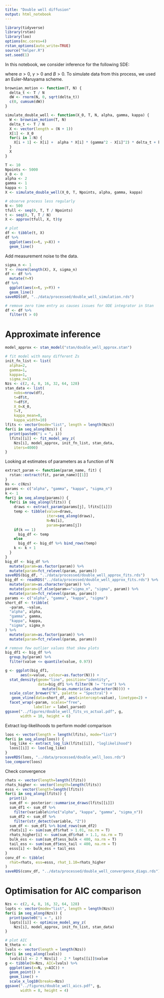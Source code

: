 ```yaml
---
title: "Double well diffusion"
output: html_notebook
---
```


```r
library(tidyverse)
library(rstan)
library(loo)
options(mc.cores=4)
rstan_options(auto_write=TRUE)
source("helper.R")
set.seed(1)
```

In this notebook, we consider inference for the following SDE:

\begin{equation}
 dX(t) = \alpha X(t) (\gamma^2 - X(t)^2) dt + \kappa dW(t)
\end{equation}

where $\alpha>0$, $\gamma>0$ and $B>0$. To simulate data from this process, we used an Euler-Maruyama scheme.

```r
brownian_motion <- function(T, N) {
  delta_t <- T / N
  dW <- rnorm(N, 0, sqrt(delta_t))
  c(0, cumsum(dW))
}

simulate_double_well <- function(X_0, T, N, alpha, gamma, kappa) {
  W <- brownian_motion(T, N)
  delta_t <- T / N
  X <- vector(length = (N + 1))
  X[1] <- X_0
  for(i in 1:N) {
    X[i + 1] <- X[i] +  alpha * X[i] * (gamma^2 - X[i]^2) * delta_t + kappa * (W[i + 1] - W[i])
  }
  X
}

T <- 10
Npoints <- 5000
X_0 <- 0
alpha <- 2
gamma <- 1
kappa <- 1
X <- simulate_double_well(X_0, T, Npoints, alpha, gamma, kappa)

# observe process less regularly
N <- 500
tfull <- seq(0, T, T / Npoints)
t <- seq(0, T, T / N)
X <- approx(tfull, X, t)$y

# plot
df <- tibble(t, X)
df %>% 
  ggplot(aes(x=t, y=X)) +
  geom_line()
```

Add measurement noise to the data.
```r
sigma_n <- 1
Y <- rnorm(length(X), X, sigma_n)
df <- df %>% 
  mutate(Y=Y)
df %>%
  ggplot(aes(x=t, y=Y)) +
  geom_line()
saveRDS(df, "../data/processed/double_well_simulation.rds")

# remove zero time entry as causes issues for ODE integrator in Stan
df <- df %>% 
  filter(t > 0)
```


# Approximate inference
```r
model_approx <- stan_model("stan/double_well_approx.stan")

# fit model with many different Zs
init_fn_list <- list(
  alpha=2,
  gamma=1,
  kappa=1,
  sigma_n=1)
Nzs <- c(2, 4, 8, 16, 32, 64, 128)
stan_data <- list(
    nobs=nrow(df),
    t=df$t,
    Y=df$Y,
    X_0=X_0,
    T=T,
    kappa_mean=0,
    kappa_width=10)
lfits <- vector(mode="list", length = length(Nzs))
for(i in seq_along(Nzs)) {
  print(paste0("i = ", i))
  lfits[[i]] <- fit_model_any_z(
    Nzs[i], model_approx, init_fn_list, stan_data,
    iters=4000)
}
```

Looking at estimates of parameters as a function of N
```r
extract_param <- function(param_name, fit) {
  rstan::extract(fit, param_name)[[1]]
}
Ns <- c(Nzs)
params <- c("alpha", "gamma", "kappa", "sigma_n")
k <- 1
for(j in seq_along(params)) {
  for(i in seq_along(lfits)) {
    draws <- extract_param(params[j], lfits[[i]])
    temp <- tibble(value=draws,
                   iter=seq_along(draws),
                   N=Ns[i],
                   param=params[j])
    if(k == 1)
      big_df <- temp
    else
      big_df <- big_df %>% bind_rows(temp)
    k <- k + 1
  }
}
big_df <- big_df %>% 
  mutate(param=as.factor(param)) %>% 
  mutate(param=fct_relevel(param, params))
saveRDS(big_df, "../data/processed/double_well_approx_fits.rds")
big_df <- readRDS("../data/processed/double_well_approx_fits.rds") %>% 
  mutate(param=as.character(param)) %>% 
  mutate(param=if_else(param=="sigma_n", "sigma", param)) %>% 
  mutate(param=fct_relevel(param, params))
params <- c("alpha", "gamma", "kappa", "sigma")
short_df <- tribble(
  ~param, ~value,
  "alpha", alpha,
  "gamma", gamma,
  "kappa", kappa,
  "sigma", sigma_n
) %>% 
  mutate(param=as.factor(param)) %>% 
  mutate(param=fct_relevel(param, params))

# remove few outlier values that skew plots
big_df1 <- big_df %>% 
  group_by(param) %>% 
  filter(value <= quantile(value, 0.97))

g <- ggplot(big_df1,
       aes(x=value, colour=as.factor(N))) +
  stat_density(geom="line", position="identity",
               data=big_df1 %>% filter(N != "true") %>%
                 mutate(N=as.numeric(as.character(N)))) +
  scale_color_brewer("N", palette = "Spectral") +
   geom_vline(data=short_df, aes(xintercept=value), linetype=2) +
  facet_wrap(~param, scales="free",
             labeller = label_parsed)
ggsave("../figures/double_well_fits_vs_actual.pdf", g,
       width = 10, height = 6)
```

Extract log-likelihoods to perform model comparison
```r
loos <- vector(length = length(lfits), mode="list")
for(i in seq_along(loos)) {
  log_like <- extract_log_lik(lfits[[i]], "loglikelihood")
  loos[[i]] <- loo(log_like)
}
saveRDS(loos, "../data/processed/double_well_loos.rds")
loo_compare(loos)
```

Check convergence
```r
rhats <- vector(length=length(lfits))
rhats_higher <- vector(length=length(lfits))
esss <- vector(length=length(lfits))
for(i in seq_along(lfits)) {
  print(i)
  sum_df <- posterior::summarise_draws(lfits[[i]])
  sum_df1 <- sum_df %>% 
    filter(variable%in%c("alpha", "kappa", "gamma", "sigma_n"))
  sum_df2 <- sum_df %>% 
    filter(str_detect(variable, "Z"))
  sum_df <- sum_df1 %>% bind_rows(sum_df2)
  rhats[i] <- sum(sum_df$rhat > 1.01, na.rm = T)
  rhats_higher[i] <- sum(sum_df$rhat > 1.1, na.rm = T)
  bulk_ess <- sum(sum_df$ess_bulk < 400, na.rm = T)
  tail_ess <- sum(sum_df$ess_tail < 400, na.rm = T)
  esss[i] <- bulk_ess + tail_ess
}
conv_df <- tibble(
  rhat=rhats, ess=esss, rhat_1.10=rhats_higher
)
saveRDS(conv_df, "../data/processed/double_well_convergence_diags.rds")
```

# Optimisation for AIC comparison
```r
Nzs <- c(2, 4, 8, 16, 32, 64, 128)
lopts <- vector(mode="list", length = length(Nzs))
for(i in seq_along(Nzs)) {
  print(paste0("i = ", i))
  lopts[[i]] <- optimise_model_any_z(
    Nzs[i], model_approx, init_fn_list, stan_data)
}

# plot AIC
N_theta <- 4
lvals <- vector(length = length(Nzs))
for(i in seq_along(lvals))
  lvals[i] <- 2 * Nzs[i] - 2 * lopts[[i]]$value
g <- tibble(N=Nzs, AIC=lvals) %>% 
  ggplot(aes(x=N, y=AIC)) +
  geom_point() +
  geom_line() + 
  scale_x_log10(breaks=Nzs)
ggsave("../figures/double_well_aics.pdf", g,
       width = 8, height = 4)
```